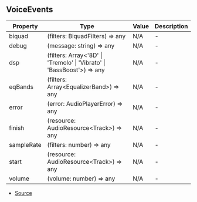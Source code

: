 ## VoiceEvents


| Property | Type | Value | Description |
| ----------- | ----------- | ----------- | ----------- |
| biquad | (filters: BiquadFilters) => any | N/A | - |
| debug | (message: string) => any | N/A | - |
| dsp | (filters: Array\<'8D' \| 'Tremolo' \| 'Vibrato' \| 'BassBoost'>) => any | N/A | - |
| eqBands | (filters: Array\<EqualizerBand>) => any | N/A | - |
| error | (error: AudioPlayerError) => any | N/A | - |
| finish | (resource: AudioResource\<Track>) => any | N/A | - |
| sampleRate | (filters: number) => any | N/A | - |
| start | (resource: AudioResource\<Track>) => any | N/A | - |
| volume | (volume: number) => any | N/A | - |


- [Source](https://github.com/Androz2091/discord-player/blob/caddfb3/packages/discord-player/src/VoiceInterface/StreamDispatcher.ts#L40)